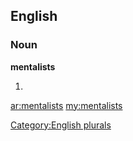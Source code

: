 ==English==

===Noun===
'''mentalists'''

# {{plural of|[[mentalist]]}}

[[Category:English plurals]]

[[ar:mentalists]]
[[my:mentalists]]